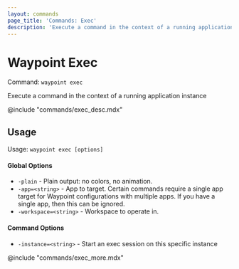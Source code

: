 ```yaml
---
layout: commands
page_title: 'Commands: Exec'
description: 'Execute a command in the context of a running application instance'
---
```


# Waypoint Exec

Command: `waypoint exec`

Execute a command in the context of a running application instance

@include "commands/exec_desc.mdx"

## Usage

Usage: `waypoint exec [options]`

#### Global Options

- `-plain` - Plain output: no colors, no animation.
- `-app=<string>` - App to target. Certain commands require a single app target for Waypoint configurations with multiple apps. If you have a single app, then this can be ignored.
- `-workspace=<string>` - Workspace to operate in.

#### Command Options

- `-instance=<string>` - Start an exec session on this specific instance

@include "commands/exec_more.mdx"
